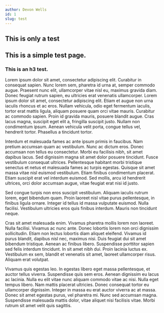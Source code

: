 ```yaml
---
author: Devon Wells
id: 1
slug: test
---
```


<section>

# This is only a test

## This is a simple test page.

### This is an h3 test.

Lorem ipsum dolor sit amet, consectetur adipiscing elit. Curabitur in consequat sapien. Nunc lorem sem, pharetra id urna at, semper commodo augue. Praesent nunc elit, ullamcorper vitae nisl eu, maximus gravida diam. Donec feugiat rutrum sapien, eu ultricies erat venenatis ullamcorper. Lorem ipsum dolor sit amet, consectetur adipiscing elit. Etiam et augue non urna iaculis rhoncus et ac eros. Nullam vehicula, odio eget fermentum iaculis, tortor erat mattis ligula, aliquam posuere quam orci vitae mauris. Curabitur ac commodo sapien. Proin id gravida mauris, posuere blandit augue. Cras lacus magna, suscipit eget elit a, fringilla suscipit justo. Nullam non condimentum ipsum. Aenean vehicula velit porta, congue tellus vel, hendrerit tortor. Phasellus a tincidunt tortor.

Interdum et malesuada fames ac ante ipsum primis in faucibus. Nam pretium accumsan quam ac vestibulum. Nunc ac dictum eros. Donec accumsan non tellus eu consectetur. Morbi eu facilisis nibh, sit amet dapibus lacus. Sed dignissim magna sit amet dolor posuere tincidunt. Fusce vestibulum consequat ultrices. Pellentesque habitant morbi tristique senectus et netus et malesuada fames ac turpis egestas. Quisque sit amet massa vitae nisl euismod vestibulum. Etiam finibus condimentum placerat. Etiam suscipit erat vel interdum euismod. Sed mollis, arcu id hendrerit ultrices, orci dolor accumsan augue, vitae feugiat erat nisi id justo.

Sed congue turpis non eros suscipit vestibulum. Aliquam iaculis rutrum lorem, eget bibendum quam. Proin laoreet nisl vitae purus pellentesque, in finibus ligula ornare. Integer id tellus id massa vulputate euismod. Nulla facilisi. Vestibulum ultricies eros quis finibus interdum. Mauris non tincidunt neque.

Cras sit amet malesuada enim. Vivamus pharetra mollis lorem non laoreet. Nulla facilisi. Vivamus ac nunc ante. Donec lobortis lorem non orci dignissim sollicitudin. Etiam non lectus lobortis diam aliquet eleifend. Vivamus id purus blandit, dapibus nisl nec, maximus nisi. Duis feugiat dui sit amet bibendum tristique. Aenean ac finibus libero. Suspendisse porttitor sapien sed felis interdum tincidunt. In sit amet nibh dui. Proin lacinia luctus ex. Vestibulum ex sem, blandit et venenatis sit amet, laoreet ullamcorper risus. Aliquam erat volutpat.

Vivamus quis egestas leo. In egestas libero eget massa pellentesque, et auctor tellus viverra. Suspendisse quis sem eros. Aenean dignissim eu lacus ac lacinia. Nulla eu elit vitae nunc aliquam commodo vitae ac nisi. Nulla eget tempus libero. Nam mattis placerat ultricies. Donec consequat tortor eu ullamcorper dignissim. Integer in massa eu erat auctor viverra ac at massa. Donec sit amet egestas purus, vel pharetra mi. Nunc sed accumsan magna. Suspendisse malesuada mattis dolor, vitae aliquet nisi facilisis vitae. Morbi rutrum sit amet velit quis sagittis.

</section>
